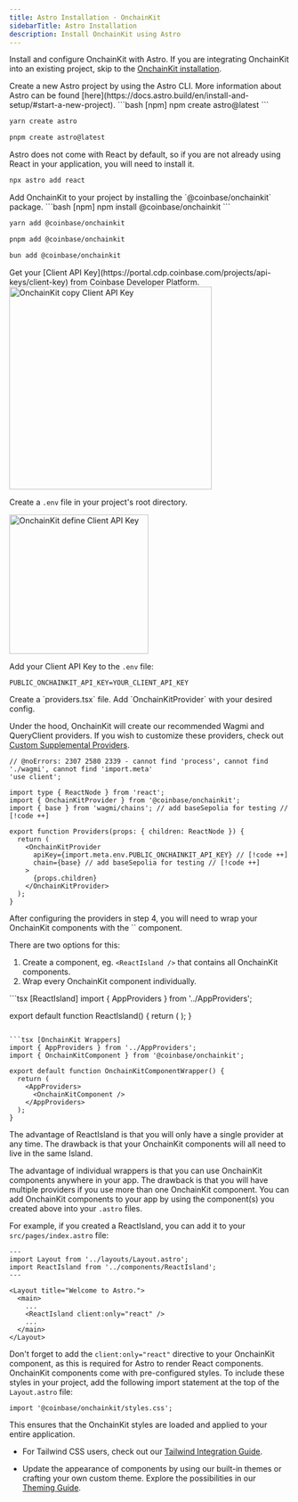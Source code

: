 ```yaml
---
title: Astro Installation · OnchainKit
sidebarTitle: Astro Installation
description: Install OnchainKit using Astro
---
```



Install and configure OnchainKit with Astro.
If you are integrating OnchainKit into an existing project,
skip to the [OnchainKit installation](#install-onchainkit).

<Steps>
  <Step title="Install Astro">
  Create a new Astro project by using the Astro CLI.
  More information about Astro can be found [here](https://docs.astro.build/en/install-and-setup/#start-a-new-project).

  <CodeGroup>
  ```bash [npm]
  npm create astro@latest
  ```

  ```bash [yarn]
  yarn create astro
  ```

  ```bash [pnpm]
  pnpm create astro@latest
  ```
  </CodeGroup>
  </Step>
  <Step title="Install React">
  Astro does not come with React by default, so if you are not already using React
  in your application, you will need to install it.

  ```bash [Terminal]
  npx astro add react
  ```
  </Step>
  <Step title="Install OnchainKit">
  Add OnchainKit to your project by installing the `@coinbase/onchainkit` package.

  <CodeGroup>
  ```bash [npm]
  npm install @coinbase/onchainkit
  ```

  ```bash [yarn]
  yarn add @coinbase/onchainkit
  ```

  ```bash [pnpm]
  pnpm add @coinbase/onchainkit
  ```

  ```bash [bun]
  bun add @coinbase/onchainkit
  ```
  </CodeGroup>
  </Step>
  <Step title="Get A Client API Key">
  Get your [Client API Key](https://portal.cdp.coinbase.com/projects/api-keys/client-key) from Coinbase Developer Platform.

<Frame>
  <img
    alt="OnchainKit copy Client API Key"
    src="/images/onchainkit/copy-api-key-guide.png"
    height="364"
  />
</Frame>

  Create a `.env` file in your project's root directory.

<Frame>
  <img
    alt="OnchainKit define Client API Key"
    src="/images/onchainkit/getting-started-create-env-file.png"
    width="250"
    loading="lazy"
  />
</Frame>

  Add your Client API Key to the `.env` file:

  ```dotenv [.env]
  PUBLIC_ONCHAINKIT_API_KEY=YOUR_CLIENT_API_KEY
  ```
  </Step>
  <Step title="Add Providers">
  Create a `providers.tsx` file. Add `OnchainKitProvider` with your desired config.

  Under the hood, OnchainKit will create our recommended Wagmi and QueryClient
  providers. If you wish to customize these providers, check out [Custom
  Supplemental Providers](/onchainkit/config/supplemental-providers).

  ```tsx twoslash [providers.tsx]
  // @noErrors: 2307 2580 2339 - cannot find 'process', cannot find './wagmi', cannot find 'import.meta'
  'use client';

  import type { ReactNode } from 'react';
  import { OnchainKitProvider } from '@coinbase/onchainkit';
  import { base } from 'wagmi/chains'; // add baseSepolia for testing // [!code ++]

  export function Providers(props: { children: ReactNode }) {
    return (
      <OnchainKitProvider
        apiKey={import.meta.env.PUBLIC_ONCHAINKIT_API_KEY} // [!code ++]
        chain={base} // add baseSepolia for testing // [!code ++]
      >
        {props.children}
      </OnchainKitProvider>
    );
  }
  ```
  </Step>
  <Step title="Wrap your OnchainKit components with <AppProviders />">
  After configuring the providers in step 4, you will need to wrap your OnchainKit components
  with the `<AppProviders />` component.

  There are two options for this:

  1. Create a component, eg. `<ReactIsland />` that contains all OnchainKit components.
  2. Wrap every OnchainKit component individually.

  <CodeGroup>
  ```tsx [ReactIsland]
  import { AppProviders } from '../AppProviders';

  export default function ReactIsland() {
    return (
      <AppProviders>
        <YourReactAppContainingOnchainKitComponents />
      </AppProviders>
    );
  }
  ```

  ```tsx [OnchainKit Wrappers]
  import { AppProviders } from '../AppProviders';
  import { OnchainKitComponent } from '@coinbase/onchainkit';

  export default function OnchainKitComponentWrapper() {
    return (
      <AppProviders>
        <OnchainKitComponent />
      </AppProviders>
    );
  }
  ```
  </CodeGroup>

  The advantage of ReactIsland is that you will only have a single provider at any time.
  The drawback is that your OnchainKit components will all need to live in the same Island.

  The advantage of individual wrappers is that you can use OnchainKit components anywhere in your app.
  The drawback is that you will have multiple providers if you use more than one OnchainKit component.
  </Step>
  <Step title="Add OnchainKit Components to your App">
  You can add OnchainKit components to your app by using the component(s) you
  created above into your `.astro` files.

  For example, if you created a ReactIsland, you can add it to your
  `src/pages/index.astro` file:

  ```astro [src/pages/index.astro]
  ---
  import Layout from '../layouts/Layout.astro';
  import ReactIsland from '../components/ReactIsland';
  ---

  <Layout title="Welcome to Astro.">
    <main>
      ...
      <ReactIsland client:only="react" />
      ...
    </main>
  </Layout>
  ```

  Don't forget to add the `client:only="react"` directive to your OnchainKit component,
  as this is required for Astro to render React components.
  </Step>
  <Step title="Import OnchainKit Styles">
    OnchainKit components come with pre-configured styles.
  To include these styles in your project, add the following import
  statement at the top of the `Layout.astro` file:

  ```tsx
  import '@coinbase/onchainkit/styles.css';
  ```

  This ensures that the OnchainKit styles are loaded and applied to your entire application.

  - For Tailwind CSS users, check out our [Tailwind Integration Guide](/onchainkit/guides/tailwind).

  - Update the appearance of components by using our built-in themes or crafting your own custom theme.
    Explore the possibilities in our [Theming Guide](/onchainkit/guides/themes).
  </Step>
</Steps>

  <StartBuilding />
